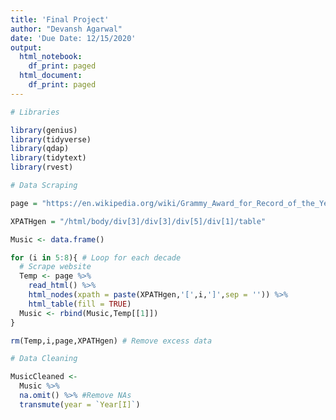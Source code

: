 ```yaml
---
title: 'Final Project'
author: "Devansh Agarwal"
date: 'Due Date: 12/15/2020'
output:
  html_notebook:
    df_print: paged
  html_document:
    df_print: paged
---
```


```r
# Libraries

library(genius)
library(tidyverse)
library(qdap)
library(tidytext)
library(rvest)
```

```r
# Data Scraping

page = "https://en.wikipedia.org/wiki/Grammy_Award_for_Record_of_the_Year"

XPATHgen = "/html/body/div[3]/div[3]/div[5]/div[1]/table"

Music <- data.frame()

for (i in 5:8){ # Loop for each decade
  # Scrape website
  Temp <- page %>% 
    read_html() %>%
    html_nodes(xpath = paste(XPATHgen,'[',i,']',sep = '')) %>%
    html_table(fill = TRUE)
  Music <- rbind(Music,Temp[[1]])
}

rm(Temp,i,page,XPATHgen) # Remove excess data
```


```r
# Data Cleaning

MusicCleaned <-
  Music %>%
  na.omit() %>% #Remove NAs
  transmute(year = `Year[I]`)



```

